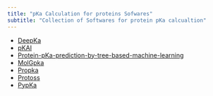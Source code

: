 ```yaml
---
title: "pKa Calculation for proteins Sofwares"
subtitle: "Collection of Softwares for protein pKa calcualtion"
---
```


* [DeepKa](https://gitlab.com/yandonghuang/deepka){target="_blank"}
* [pKAI](https://github.com/bayer-science-for-a-better-life/pKAI){target="_blank"}
* [Protein-pKa-prediction-by-tree-based-machine-learning](https://github.com/adajhu/Protein-pKa-prediction-by-tree-based-machine-learning){target="_blank"}
* [MolGpka](https://github.com/xundrug/molgpka){target="_blank"}
* [Propka](https://github.com/jensengroup/propka){target="_blank"}
* [Protoss](https://proteins.plus/help/protoss_rest){target="_blank"}
* [PypKa](https://github.com/mms-fcul/PypKa){target="_blank"}








